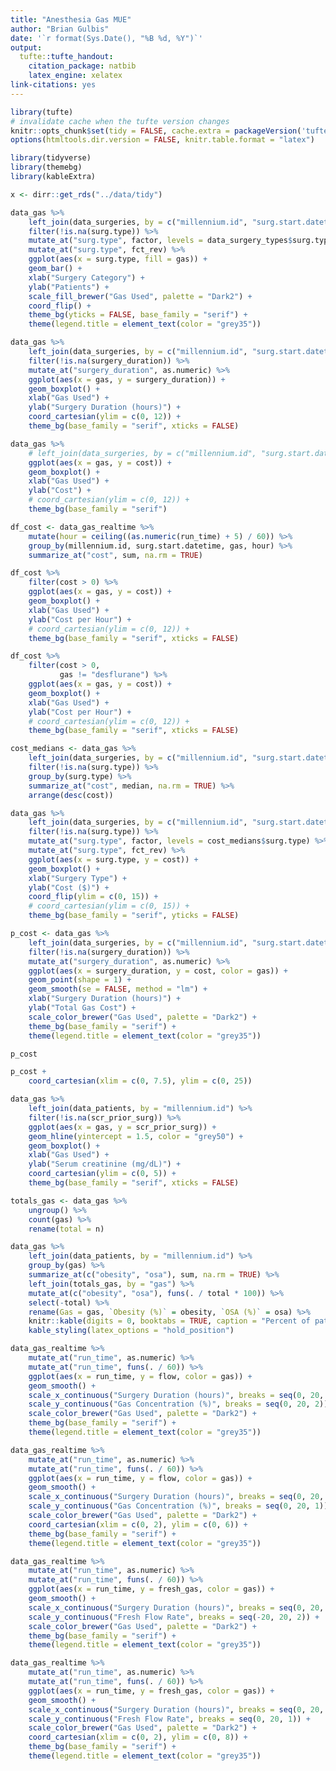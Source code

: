 ```yaml
---
title: "Anesthesia Gas MUE"
author: "Brian Gulbis"
date: '`r format(Sys.Date(), "%B %d, %Y")`'
output:
  tufte::tufte_handout:
    citation_package: natbib
    latex_engine: xelatex
link-citations: yes
---
```


```r
library(tufte)
# invalidate cache when the tufte version changes
knitr::opts_chunk$set(tidy = FALSE, cache.extra = packageVersion('tufte'), message = FALSE, warning = FALSE, echo = FALSE)
options(htmltools.dir.version = FALSE, knitr.table.format = "latex")
```

```r
library(tidyverse)
library(themebg)
library(kableExtra)

x <- dirr::get_rds("../data/tidy")
```

```r
data_gas %>%
    left_join(data_surgeries, by = c("millennium.id", "surg.start.datetime")) %>%
    filter(!is.na(surg.type)) %>%
    mutate_at("surg.type", factor, levels = data_surgery_types$surg.type) %>%
    mutate_at("surg.type", fct_rev) %>%
    ggplot(aes(x = surg.type, fill = gas)) +
    geom_bar() +
    xlab("Surgery Category") +
    ylab("Patients") +
    scale_fill_brewer("Gas Used", palette = "Dark2") +
    coord_flip() +
    theme_bg(yticks = FALSE, base_family = "serif") +
    theme(legend.title = element_text(color = "grey35"))
```

```r
data_gas %>%
    left_join(data_surgeries, by = c("millennium.id", "surg.start.datetime")) %>%
    filter(!is.na(surgery_duration)) %>%
    mutate_at("surgery_duration", as.numeric) %>%
    ggplot(aes(x = gas, y = surgery_duration)) +
    geom_boxplot() +
    xlab("Gas Used") +
    ylab("Surgery Duration (hours)") +
    coord_cartesian(ylim = c(0, 12)) +
    theme_bg(base_family = "serif", xticks = FALSE)
```

```r
data_gas %>%
    # left_join(data_surgeries, by = c("millennium.id", "surg.start.datetime")) %>%
    ggplot(aes(x = gas, y = cost)) +
    geom_boxplot() +
    xlab("Gas Used") +
    ylab("Cost") +
    # coord_cartesian(ylim = c(0, 12)) +
    theme_bg(base_family = "serif")
```

```r
df_cost <- data_gas_realtime %>%
    mutate(hour = ceiling((as.numeric(run_time) + 5) / 60)) %>%
    group_by(millennium.id, surg.start.datetime, gas, hour) %>%
    summarize_at("cost", sum, na.rm = TRUE)

df_cost %>%
    filter(cost > 0) %>%
    ggplot(aes(x = gas, y = cost)) +
    geom_boxplot() +
    xlab("Gas Used") +
    ylab("Cost per Hour") +
    # coord_cartesian(ylim = c(0, 12)) +
    theme_bg(base_family = "serif", xticks = FALSE)
```

```r
df_cost %>%
    filter(cost > 0,
           gas != "desflurane") %>%
    ggplot(aes(x = gas, y = cost)) +
    geom_boxplot() +
    xlab("Gas Used") +
    ylab("Cost per Hour") +
    # coord_cartesian(ylim = c(0, 12)) +
    theme_bg(base_family = "serif", xticks = FALSE)
```


```r
cost_medians <- data_gas %>%
    left_join(data_surgeries, by = c("millennium.id", "surg.start.datetime")) %>%
    filter(!is.na(surg.type)) %>%
    group_by(surg.type) %>%
    summarize_at("cost", median, na.rm = TRUE) %>%
    arrange(desc(cost))

data_gas %>%
    left_join(data_surgeries, by = c("millennium.id", "surg.start.datetime")) %>%
    filter(!is.na(surg.type)) %>%
    mutate_at("surg.type", factor, levels = cost_medians$surg.type) %>%
    mutate_at("surg.type", fct_rev) %>%
    ggplot(aes(x = surg.type, y = cost)) +
    geom_boxplot() +
    xlab("Surgery Type") +
    ylab("Cost ($)") +
    coord_flip(ylim = c(0, 15)) +
    # coord_cartesian(ylim = c(0, 15)) +
    theme_bg(base_family = "serif", yticks = FALSE)
```

```r
p_cost <- data_gas %>%
    left_join(data_surgeries, by = c("millennium.id", "surg.start.datetime")) %>%
    filter(!is.na(surgery_duration)) %>%
    mutate_at("surgery_duration", as.numeric) %>%
    ggplot(aes(x = surgery_duration, y = cost, color = gas)) +
    geom_point(shape = 1) +
    geom_smooth(se = FALSE, method = "lm") +
    xlab("Surgery Duration (hours)") +
    ylab("Total Gas Cost") +
    scale_color_brewer("Gas Used", palette = "Dark2") +
    theme_bg(base_family = "serif") +
    theme(legend.title = element_text(color = "grey35"))

p_cost
```

```r
p_cost +
    coord_cartesian(xlim = c(0, 7.5), ylim = c(0, 25))
```

```r
data_gas %>%
    left_join(data_patients, by = "millennium.id") %>%
    filter(!is.na(scr_prior_surg)) %>%
    ggplot(aes(x = gas, y = scr_prior_surg)) +
    geom_hline(yintercept = 1.5, color = "grey50") +
    geom_boxplot() +
    xlab("Gas Used") +
    ylab("Serum creatinine (mg/dL)") +
    coord_cartesian(ylim = c(0, 5)) +
    theme_bg(base_family = "serif", xticks = FALSE)
```


```r
totals_gas <- data_gas %>%
    ungroup() %>%
    count(gas) %>%
    rename(total = n)

data_gas %>%
    left_join(data_patients, by = "millennium.id") %>%
    group_by(gas) %>%
    summarize_at(c("obesity", "osa"), sum, na.rm = TRUE) %>%
    left_join(totals_gas, by = "gas") %>%
    mutate_at(c("obesity", "osa"), funs(. / total * 100)) %>%
    select(-total) %>%
    rename(Gas = gas, `Obesity (%)` = obesity, `OSA (%)` = osa) %>%
    knitr::kable(digits = 0, booktabs = TRUE, caption = "Percent of patients with obesity or OSA by type of gas used") %>%
    kable_styling(latex_options = "hold_position") 
```

```r
data_gas_realtime %>%
    mutate_at("run_time", as.numeric) %>%
    mutate_at("run_time", funs(. / 60)) %>%
    ggplot(aes(x = run_time, y = flow, color = gas)) +
    geom_smooth() +
    scale_x_continuous("Surgery Duration (hours)", breaks = seq(0, 20, 2)) +
    scale_y_continuous("Gas Concentration (%)", breaks = seq(0, 20, 2)) +
    scale_color_brewer("Gas Used", palette = "Dark2") +
    theme_bg(base_family = "serif") +
    theme(legend.title = element_text(color = "grey35"))
```

```r
data_gas_realtime %>%
    mutate_at("run_time", as.numeric) %>%
    mutate_at("run_time", funs(. / 60)) %>%
    ggplot(aes(x = run_time, y = flow, color = gas)) +
    geom_smooth() +
    scale_x_continuous("Surgery Duration (hours)", breaks = seq(0, 20, 0.5)) +
    scale_y_continuous("Gas Concentration (%)", breaks = seq(0, 20, 1)) +
    scale_color_brewer("Gas Used", palette = "Dark2") +
    coord_cartesian(xlim = c(0, 2), ylim = c(0, 6)) +
    theme_bg(base_family = "serif") +
    theme(legend.title = element_text(color = "grey35"))
```

```r
data_gas_realtime %>%
    mutate_at("run_time", as.numeric) %>%
    mutate_at("run_time", funs(. / 60)) %>%
    ggplot(aes(x = run_time, y = fresh_gas, color = gas)) +
    geom_smooth() +
    scale_x_continuous("Surgery Duration (hours)", breaks = seq(0, 20, 2)) +
    scale_y_continuous("Fresh Flow Rate", breaks = seq(-20, 20, 2)) +
    scale_color_brewer("Gas Used", palette = "Dark2") +
    theme_bg(base_family = "serif") +
    theme(legend.title = element_text(color = "grey35"))
```

```r
data_gas_realtime %>%
    mutate_at("run_time", as.numeric) %>%
    mutate_at("run_time", funs(. / 60)) %>%
    ggplot(aes(x = run_time, y = fresh_gas, color = gas)) +
    geom_smooth() +
    scale_x_continuous("Surgery Duration (hours)", breaks = seq(0, 20, 0.5)) +
    scale_y_continuous("Fresh Flow Rate", breaks = seq(0, 20, 1)) +
    scale_color_brewer("Gas Used", palette = "Dark2") +
    coord_cartesian(xlim = c(0, 2), ylim = c(0, 8)) +
    theme_bg(base_family = "serif") +
    theme(legend.title = element_text(color = "grey35"))
```
